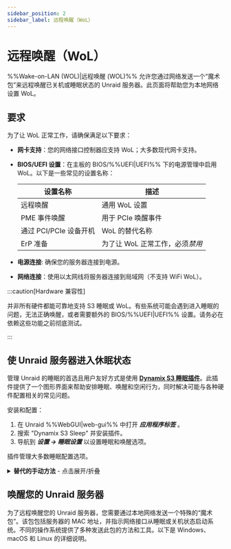 ```yaml
---
sidebar_position: 2
sidebar_label: 远程唤醒（WoL）
---
```



# 远程唤醒（WoL）

%%Wake-on-LAN (WOL)|远程唤醒 (WOL)%% 允许您通过网络发送一个“魔术包”来远程唤醒已关机或睡眠状态的 Unraid 服务器。此页面将帮助您为本地网络设置 WoL。

## 要求

为了让 WoL 正常工作，请确保满足以下要求：

- **网卡支持**：您的网络接口控制器应支持 WoL；大多数现代网卡支持。

- **BIOS/UEFI 设置**：在主板的 BIOS/%%UEFI|UEFI%% 下的电源管理中启用 WoL。以下是一些常见的设置名称：

  | 设置名称             | 描述                  |
  | ---------------- | ------------------- |
  | 远程唤醒             | 通用 WoL 设置           |
  | PME 事件唤醒         | 用于 PCIe 唤醒事件        |
  | 通过 PCI/PCIe 设备开机 | WoL 的替代名称           |
  | ErP 准备           | 为了让 WoL 正常工作，必须*禁用* |

- **电源连接**: 确保您的服务器连接到电源。

- **网络连接**：使用以太网线将服务器连接到局域网（不支持 WiFi WoL）。

:::caution[Hardware 兼容性]

并非所有硬件都能可靠地支持 S3 睡眠或 WoL。有些系统可能会遇到进入睡眠的问题，无法正确唤醒，或者需要额外的 BIOS/%%UEFI|UEFI%% 设置。请务必在依赖这些功能之前彻底测试。

:::

## 使 Unraid 服务器进入休眠状态

管理 Unraid 的睡眠的首选且用户友好方式是使用 [**Dynamix S3 睡眠插件**](https://unraid.net/community/apps/c/plugins/p3?srsltid=AfmBOorpfP2Psw_bCorklf-QVCUHvADYGsdbsAH-4CldU4V2hWgoO-09#r:~:text=%3E%3E-,Dynamix%20S3%20Sleep,-Dynamix%20Repository)。此插件提供了一个图形界面来帮助安排睡眠、唤醒和空闲行为，同时解决可能与各种硬件配置相关的常见问题。

安装和配置：

1. 在 Unraid %%WebGUI|web-gui%% 中打开 ***应用程序标签*** 。
2. 搜索 "Dynamix S3 Sleep" 并安装插件。
3. 导航到 ***设置 → 睡眠设置*** 以设置睡眠和唤醒选项。

插件管理大多数睡眠配置选项。

<details>
  <summary><strong>替代的手动方法</strong> - 点击展开/折叠</summary>

  如果您需要更多的控制或高级的自定义设置，可以通过命令行配置睡眠和WoL设置。此方法推荐给高级用户。

  手动配置睡眠：

  1. 使用 %%WebGUI|web-gui%% 终端或 [%%SSH|ssh%%](../../system-administration/advanced-tools/command-line-interface.mdx#accessing-the-terminal) 连接到您的服务器。

  2. 通过运行以下命令识别主网络接口（通常为 'eth0'）：

     ```
     ifconfig
     ```

     记下 MAC 地址（标记为 `ether`）。

  3. 使用此命令在接口上启用 WoL：

     ```
     ethtool -s eth0 wol g
     ```

  4. 输入此命令使服务器进入休眠状态：

     ```
     echo -n mem > /sys/power/state
     ```

  :::caution[持久性]
  手动配置的WoL设置**默认情况下在重启时不会持久**。要使其永久有效：

  1. 在您的闪存驱动器上的 `/boot/config/go` 创建一个 `go` 文件。

  2. 添加此行：

  ```
  /sbin/ethtool -s eth0 wol g
  ```

  :::
</details>

## 唤醒您的 Unraid 服务器

为了远程唤醒您的 Unraid 服务器，您需要通过本地网络发送一个特殊的“魔术包”。该包包括服务器的 MAC 地址，并指示网络接口从睡眠或关机状态启动系统。不同的操作系统提供了多种发送此包的方法和工具。以下是 Windows、macOS 和 Linux 的详细说明。

<Tabs>
  <TabItem value="Windows" label="Windows">
    <WakeOnLanWindows />
  </TabItem>

  <TabItem value="macOS" label="macOS">
    <WakeOnLanMacos />
  </TabItem>

  <TabItem value="Linux" label="Linux">
    <WakeOnLanLinux />
  </TabItem>
</Tabs>
